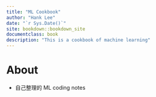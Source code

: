 ```yaml
--- 
title: "ML Cookbook"
author: "Hank Lee"
date: "`r Sys.Date()`"
site: bookdown::bookdown_site
documentclass: book
description: "This is a cookbook of machine learning"
---
```


# About {-}

* 自己整理的 ML coding notes
